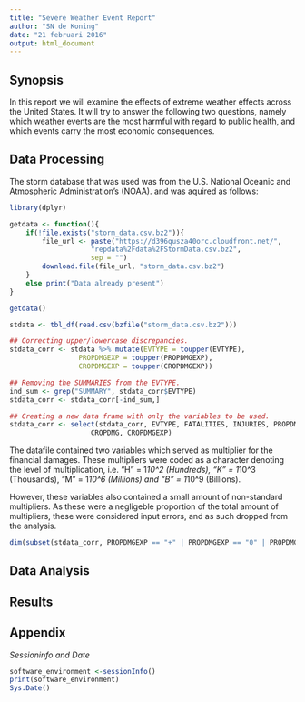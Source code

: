```yaml
---
title: "Severe Weather Event Report"
author: "SN de Koning"
date: "21 februari 2016"
output: html_document
---
```


## Synopsis
In this report we will examine the effects of extreme weather effects across the United States. It will try to answer the following two questions, namely which weather events are the most harmful with regard to public health, and which events carry the most economic consequences.

## Data Processing

The storm database that was used was from the U.S. National Oceanic and Atmospheric Administration's (NOAA). and was aquired as follows:

```r
library(dplyr)

getdata <- function(){
    if(!file.exists("storm_data.csv.bz2")){
        file_url <- paste("https://d396qusza40orc.cloudfront.net/",
                    "repdata%2Fdata%2FStormData.csv.bz2",
                    sep = "")
        download.file(file_url, "storm_data.csv.bz2")
    }
    else print("Data already present")
}

getdata()

stdata <- tbl_df(read.csv(bzfile("storm_data.csv.bz2")))
```

```r
## Correcting upper/lowercase discrepancies. 
stdata_corr <- stdata %>% mutate(EVTYPE = toupper(EVTYPE), 
                 PROPDMGEXP = toupper(PROPDMGEXP), 
                 CROPDMGEXP = toupper(CROPDMGEXP))

## Removing the SUMMARIES from the EVTYPE.
ind_sum <- grep("SUMMARY", stdata_corr$EVTYPE)
stdata_corr <- stdata_corr[-ind_sum,]

## Creating a new data frame with only the variables to be used.
stdata_corr <- select(stdata_corr, EVTYPE, FATALITIES, INJURIES, PROPDMG, PROPDMGEXP,
                    CROPDMG, CROPDMGEXP)
```

The datafile contained two variables which served as multiplier for the financial damages. These multipliers were coded as a character denoting the level of multiplication, i.e. "H" = 1*10^2 (Hundreds), "K" = 1*10^3 (Thousands), "M" = 1*10^6 (Millions) and "B" = 1*10^9 (Billions).

However, these variables also contained a small amount of non-standard multipliers. As these were a negligeble proportion of the total amount of multipliers, these were considered input errors, and as such dropped from the analysis.

```r
dim(subset(stdata_corr, PROPDMGEXP == "+" | PROPDMGEXP == "0" | PROPDMGEXP == "5"| PROPDMGEXP == "6" | PROPDMGEXP == "?" | PROPDMGEXP == "4" | PROPDMGEXP == "2" | PROPDMGEXP == "3" | PROPDMGEXP == "7" | PROPDMGEXP == "-" | PROPDMGEXP == "1" | PROPDMGEXP == "8" | CROPDMGEXP == "?" | CROPDMGEXP == "0" | CROPDMGEXP == "2"))
```


## Data Analysis

## Results

## Appendix

*Sessioninfo and Date*
```r
software_environment <-sessionInfo()
print(software_environment)
Sys.Date()
```